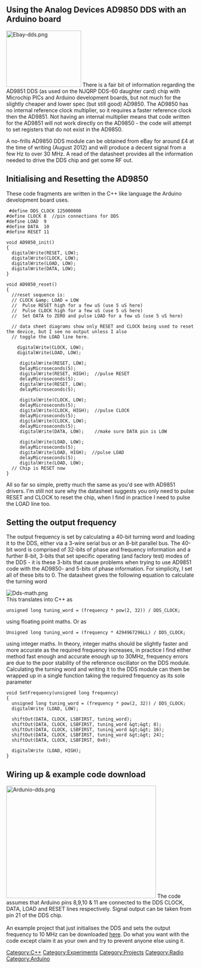 == Using the Analog Devices AD9850 DDS with an Arduino board  ==

[[Image:Ebay-dds.png|thumb|right|200x150px]] There is a fair bit of information regarding the AD9851 DDS (as used on the NJQRP DDS-60 daughter card) chip with Microchip PICs and Arduino development boards, but not much for the slightly cheaper and lower spec (but still good) AD9850. The AD9850 has no internal reference clock multiplier, so it requires a faster reference clock then the AD9851. Not having an internal multiplier means that code written for the AD9851 will not work directly on the AD9850 - the code will attempt to set registers that do not exist in the AD9850. 

A no-frills AD9850 DDS module can be obtained from eBay for around £4 at the time of writing (August 2012) and will produce a decent signal from a few Hz to over 30 MHz. A read of the datasheet provides all the information needed to drive the DDS chip and get some RF out. 

== Initialising and Resetting the AD9850  ==

These code fragments are written in the C++ like language the Arduino development board uses. 
<pre> #define DDS_CLOCK 125000000
#define CLOCK 8  //pin connections for DDS
#define LOAD  9 
#define DATA  10
#define RESET 11

void AD9850_init()
{
  digitalWrite(RESET, LOW);
  digitalWrite(CLOCK, LOW);
  digitalWrite(LOAD, LOW);
  digitalWrite(DATA, LOW);
}

void AD9850_reset()
{
  //reset sequence is:
  // CLOCK &amp; LOAD = LOW
  //  Pulse RESET high for a few uS (use 5 uS here)
  //  Pulse CLOCK high for a few uS (use 5 uS here)
  //  Set DATA to ZERO and pulse LOAD for a few uS (use 5 uS here)
  
  // data sheet diagrams show only RESET and CLOCK being used to reset the device, but I see no output unless I also
  // toggle the LOAD line here.
  
    digitalWrite(CLOCK, LOW);
    digitalWrite(LOAD, LOW);
    
     digitalWrite(RESET, LOW);
     DelayMicroseconds(5);
     digitalWrite(RESET, HIGH);  //pulse RESET
     delayMicroseconds(5);
     digitalWrite(RESET, LOW);
     delayMicroseconds(5);
     
     digitalWrite(CLOCK, LOW);
     delayMicroseconds(5);
     digitalWrite(CLOCK, HIGH);  //pulse CLOCK
     delayMicroseconds(5);
     digitalWrite(CLOCK, LOW);
     delayMicroseconds(5);
     digitalWrite(DATA, LOW);    //make sure DATA pin is LOW
     
     digitalWrite(LOAD, LOW);
     delayMicroseconds(5);
     digitalWrite(LOAD, HIGH);  //pulse LOAD
     delayMicroseconds(5);
     digitalWrite(LOAD, LOW);
  // Chip is RESET now
}


</pre> 
All so far so simple, pretty much the same as you'd see with AD9851 drivers. I'm still not sure why the datasheet suggests you only need to pulse RESET and CLOCK to reset the chip, when I find in practice I need to pulse the LOAD line too.<br>

== Setting the output frequency  ==

The output frequency is set by calculating a 40-bit turning word and loading it to the DDS, either via a 3-wire serial bus or an 8-bit parallel bus. The 40-bit word is comprised of 32-bits of phase and frequency information and a further 8-bit, 3-bits that set specific operating (and factory test) modes of the DDS - it is these 3-bits that cause problems when trying to use AD9851 code with the AD9850- and 5-bits of phase information. For simplicity, I set all of these bits to 0. The datasheet gives the following equation to calculate the turning word 

[[Image:Dds-math.png|center]]<br> This translates into C++ as 
<pre>unsigned long tuning_word = (frequency * pow(2, 32)) / DDS_CLOCK;</pre> 
using floating point maths. Or as 
<pre>Unsigned long tuning_word = (frequency * 4294967296LL) / DDS_CLOCK;</pre> 
using integer maths. In theory, integer maths should be slightly faster and more accurate as the required frequency increases, in practice I find either method fast enough and accurate enough up to 30MHz, frequency errors are due to the poor stability of the reference oscillator on the DDS module. Calculating the turning word and writing it to the DDS module can them be wrapped up in a single function taking the required frequency as its sole parameter 
<pre>void SetFrequency(unsigned long frequency)
{
  unsigned long tuning_word = (frequency * pow(2, 32)) / DDS_CLOCK;
  digitalWrite (LOAD, LOW); 

  shiftOut(DATA, CLOCK, LSBFIRST, tuning_word);
  shiftOut(DATA, CLOCK, LSBFIRST, tuning_word &gt;&gt; 8);
  shiftOut(DATA, CLOCK, LSBFIRST, tuning_word &gt;&gt; 16);
  shiftOut(DATA, CLOCK, LSBFIRST, tuning_word &gt;&gt; 24);
  shiftOut(DATA, CLOCK, LSBFIRST, 0x0);
  
  digitalWrite (LOAD, HIGH); 
}
</pre> 
== Wiring up &amp; example code download  ==

[[Image:Ardunio-dds.png|border|right|400x300px]] The code assumes that Arduino pins 8,9,10 &amp; 11 are connected to the DDS CLOCK, DATA, LOAD and RESET lines respectively. Signal output can be taken from pin 21 of the DDS chip.<br><br> An example project that just initialises the DDS and sets the output frequency to 10 MHz can be downloaded [[Media:Dds_test-120823a.zip|here]]. Do what you want with the code except claim it as your own and try to prevent anyone else using it. 



[[Category:C++]][[Category:Experiments]][[Category:Projects]][[Category:Radio]][[Category:Arduino]]